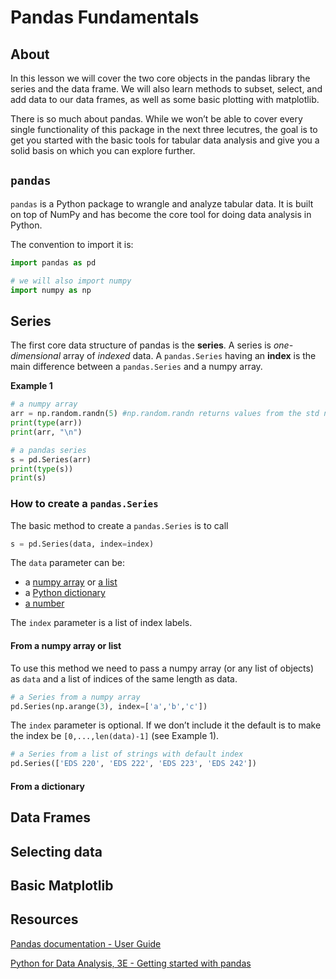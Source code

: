 # Pandas Fundamentals

## About
In this lesson we will cover the two core objects in the pandas library the series and the data frame. We will also learn methods to subset, select, and add data to our data frames, as well as some basic plotting with matplotlib.

There is so much about pandas. While we won't be able to cover every single functionality of this package in the next three lecutres, the goal is to get you started with the basic tools for tabular data analysis and give you a solid basis on which you can explore further. 

## `pandas`

`pandas` is a Python package to wrangle and analyze tabular data. It is built on top of NumPy and has become the core tool for doing data analysis in Python. 

The convention to import it is:

```python
import pandas as pd

# we will also import numpy 
import numpy as np
```

## Series

The first core data structure of pandas is the **series**. 
A series is *one-dimensional* array of *indexed* data. A `pandas.Series` having an **index** is the main difference between a `pandas.Series` and a numpy array. 

**Example 1**
```python
# a numpy array
arr = np.random.randn(5) #np.random.randn returns values from the std normal distribution
print(type(arr))
print(arr, "\n")

# a pandas series
s = pd.Series(arr)
print(type(s))
print(s)
```

### How to create a `pandas.Series`

The basic method to create a `pandas.Series` is to call

``` python
s = pd.Series(data, index=index)
```

The `data` parameter can be:

- a [numpy array](https://numpy.org/doc/stable/reference/arrays.ndarray.html) or [a list](https://realpython.com/python-list/)
- a [Python dictionary](https://realpython.com/lessons/dictionary-python/)
- [a number](https://commons.wikimedia.org/wiki/File:Number-three.JPG)

The `index` parameter is a list of index labels.

#### From a numpy array or list

To use this method we need to pass a numpy array (or any list of objects) as `data` and a list of indices of the same length as data. 

```python
# a Series from a numpy array 
pd.Series(np.arange(3), index=['a','b','c'])
```


 The `index` parameter is optional. If we don't include it the default is to make the index be `[0,...,len(data)-1]` (see Example 1).

```python
# a Series from a list of strings with default index
pd.Series(['EDS 220', 'EDS 222', 'EDS 223', 'EDS 242'])
```


#### From a dictionary

## Data Frames

## Selecting data

## Basic Matplotlib

## Resources

[Pandas documentation - User Guide](https://pandas.pydata.org/docs/user_guide/index.html)

[Python for Data Analysis, 3E - Getting started with pandas](https://wesmckinney.com/book/pandas-basics)